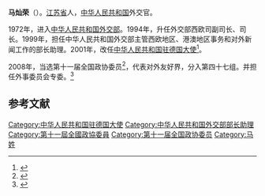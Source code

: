 '''马灿荣'''（{{bd|1945年|||catIdx=}}）。[[江苏省|江苏省]]人，[[中华人民共和国|中华人民共和国]]外交官。 　　　 

1972年，进入[[中华人民共和国外交部|中华人民共和国外交部]]。1994年，升任外交部西欧司副司长、司长。1999年，担任中华人民共和国外交部主管西欧地区、港澳地区事务和对外新闻工作的部长助理。2001年，改任[[中国驻德国大使列表|中华人民共和国驻德国大使]]<ref>{{cite web|title=原驻德大使马灿荣:中国对欧洲伸援手符合双方利益|url=http://www.chinanews.com/gj/2012/02-02/3639973.shtml|publisher=中国新闻网|accessdate=2012-02-14}}</ref>。

2008年，当选第十一届全国政协委员<ref>{{cite news|title=第十一届全国政协委员名单|url=http://www.indaa.com.cn/zt/2009qglh/zxzs/200903/t20090303_127573.html|accessdate=2013-04-09|newspaper=新华社北京1月25日电 中国人民政治协商会议第十一届全国委员会委员名单(共2237人，2008年1月25日政协第十届全国委员会常务委员会第二十次会议通过)|date=2008年1月25日|deadurl=yes|archiveurl=https://web.archive.org/web/20130928014403/http://www.indaa.com.cn/zt/2009qglh/zxzs/200903/t20090303_127573.html|archivedate=2013年9月28日}}</ref>，代表对外友好界，分入第四十七组。并担任外事委员会专委。<ref>{{cite news|title=全国政协信息-马灿荣|url=http://www.cppcc.gov.cn/CMS/wylibary/showJcwyxtInfoWylibary.action?tabJcwyxt.guid=11W0016240&wytype=wjwy|accessdate=2013-04-09|newspaper=全国政协委员会}}</ref>

==参考文献==
{{reflist}}
{{start box}}
{{s-dip}}
{{succession box|[[卢秋田|卢秋田]]|[[吴红波|吴红波]]|[[中国驻德国大使列表|中华人民共和国驻德国大使]]|2002年1月-2009年7月}}
{{end box}}
{{中国政治人物小作品}}

[[Category:中华人民共和国驻德国大使|Category:中华人民共和国驻德国大使]]
[[Category:中华人民共和国外交部部长助理|Category:中华人民共和国外交部部长助理]]
[[Category:第十一屆全國政協委員|Category:第十一屆全國政協委員]]
[[Category:第十一届全国政协委员|Category:第十一届全国政协委员]]
[[Category:马姓|Category:马姓]]